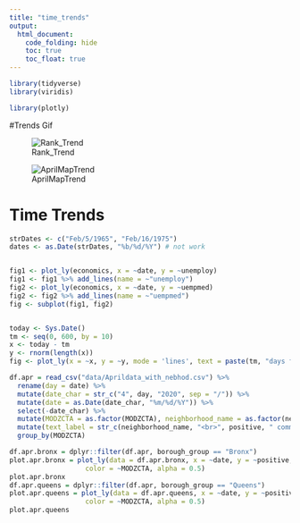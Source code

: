 ```yaml
---
title: "time_trends"
output: 
  html_document:
    code_folding: hide
    toc: true
    toc_float: true
---
```


```r
library(tidyverse)
library(viridis)

library(plotly)
```

#Trends Gif

![Rank_Trend](./data/positive_rank_apr.gif)

![AprilMapTrend](./data/Aprmap.gif)

# Time Trends

```r
strDates <- c("Feb/5/1965", "Feb/16/1975")
dates <- as.Date(strDates, "%b/%d/%Y") # not work


fig1 <- plot_ly(economics, x = ~date, y = ~unemploy)
fig1 <- fig1 %>% add_lines(name = ~"unemploy")
fig2 <- plot_ly(economics, x = ~date, y = ~uempmed)
fig2 <- fig2 %>% add_lines(name = ~"uempmed")
fig <- subplot(fig1, fig2)


today <- Sys.Date()
tm <- seq(0, 600, by = 10)
x <- today - tm
y <- rnorm(length(x))
fig <- plot_ly(x = ~x, y = ~y, mode = 'lines', text = paste(tm, "days from today"))
```

```r
df.apr = read_csv("data/Aprildata_with_nebhod.csv") %>% 
  rename(day = date) %>% 
  mutate(date_char = str_c("4", day, "2020", sep = "/")) %>% 
  mutate(date = as.Date(date_char, "%m/%d/%Y")) %>% 
  select(-date_char) %>% 
  mutate(MODZCTA = as.factor(MODZCTA), neighborhood_name = as.factor(neighborhood_name)) %>% 
  mutate(text_label = str_c(neighborhood_name, "<br>", positive, " commulative cases and ", newcases_apr_day, " new cases in ", MODZCTA)) %>%
  group_by(MODZCTA)
```

```r
df.apr.bronx = dplyr::filter(df.apr, borough_group == "Bronx")
plot.apr.bronx = plot_ly(data = df.apr.bronx, x = ~date, y = ~positive, type = "scatter", mode = "lines", text = ~text_label,
                   color = ~MODZCTA, alpha = 0.5)
plot.apr.bronx
df.apr.queens = dplyr::filter(df.apr, borough_group == "Queens")
plot.apr.queens = plot_ly(data = df.apr.queens, x = ~date, y = ~positive, type = "scatter", mode = "lines", text = ~text_label,
                   color = ~MODZCTA, alpha = 0.5)
plot.apr.queens
```

